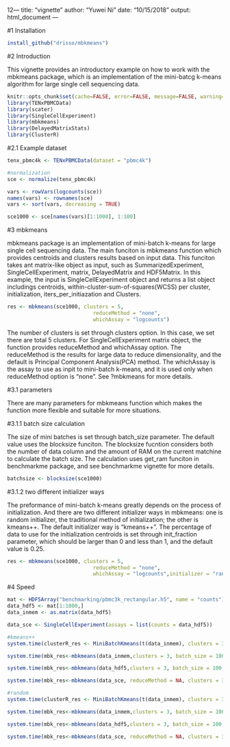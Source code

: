  12---
title: "vignette"
author: "Yuwei Ni"
date: "10/15/2018"
output: html_document
---


#1 Installation


```r
install_github("drisso/mbkmeans")
```


#2 Introduction


This vignette provides an introductory example on how to work with the mbkmeans package, which is an implementation of the mini-batcg k-means algorithm for large single cell sequencing data.


```r
knitr::opts_chunk$set(cache=FALSE, error=FALSE, message=FALSE, warning=FALSE)
library(TENxPBMCData)
library(scater)
library(SingleCellExperiment)
library(mbkmeans)
library(DelayedMatrixStats)
library(ClusterR)

```


#2.1 Example dataset


```r
tenx_pbmc4k <- TENxPBMCData(dataset = "pbmc4k")

#normalization
sce <- normalize(tenx_pbmc4k)

vars <- rowVars(logcounts(sce))
names(vars) <- rownames(sce)
vars <- sort(vars, decreasing = TRUE)

sce1000 <- sce[names(vars)[1:1000], 1:100]
```


#3 mbkmeans


mbkmeans package is an implementation of mini-batch k-means for large single cell sequencing data. The main funciton is mbkmeans function which provides centroids and clusters results based on input data. This funciton takes ant matrix-like object as input, such as SummarizedExperiment, SingleCellExperiment, matrix, DelayedMatrix and HDF5Matrix. In this example, the input is SingleCellExperiment object and returns a list object includings centroids, within-cluster-sum-of-squares(WCSS) per cluster, initialization, iters_per_initiazation and Clusters.


```r
res <- mbkmeans(sce1000, clusters = 5, 
                            reduceMethod = "none",
                            whichAssay = "logcounts")
```


The number of clusters is set through clusters option. In this case, we set there are total 5 clusters. For SingleCellExperiment matrix object, the function provides reduceMethod and whichAssay option. The reduceMethod is the results for large data to reduce dimensionality, and the default is Principal Component Analysis(PCA) method. The whichAssay is the assay to use as inpit to mini-batch k-means, and it is used only when reduceMethod option is "none". See ?mbkmeans for more details.


#3.1 parameters


There are many parameters for mbkmeans function which makes the function more flexible and suitable for more situations. 


#3.1.1 batch size calculation


The size of mini batches is set through batch_size parameter. The default value uses the blocksize funciton. The blocksize fucntion considers both the number of data column and the amount of RAM on the current matchine to calculate the batch size. The calculation uses get_ram funciton in benchmarkme package, and see benchmarkme vignette for more details.


```r
batchsize <- blocksize(sce1000)
```


#3.1.2 two different initializer ways


The preformance of mini-batch k-means greatly depends on the process of initialization. And there are two different initializer ways in mbkmeans: one is random initializer, the traditional method of initialization; the other is kmeans++. The default initializer way is "kmeans++". The percentage of data to use for the initialization centroids is set through init_fraction parameter, which should be larger than 0 and less than 1, and the default value is 0.25.


```r
res <- mbkmeans(sce1000, clusters = 5, 
                            reduceMethod = "none",
                            whichAssay = "logcounts",initializer = "random")

```


#4 Speed
```r
mat <- HDF5Array("benchmarking/pbmc3k_rectangular.h5", name = "counts")
data_hdf5 <- mat[1:1000,]
data_inmem <- as.matrix(data_hdf5)

data_sce <- SingleCellExperiment(assays = list(counts = data_hdf5))

#kmeans++
system.time(clusterR_res <- MiniBatchKmeans(t(data_inmem), clusters = 3, batch_size = 100, init_fraction = .1, max_iters = 10))

system.time(mbk_res<-mbkmeans(data_inmem,clusters = 3, batch_size = 100, init_fraction = .1, max_iters = 10))

system.time(mbk_res<-mbkmeans(data_hdf5,clusters = 3, batch_size = 100, init_fraction = .1, max_iters = 10))

system.time(mbk_res<-mbkmeans(data_sce, reduceMethod = NA, clusters = 3, batch_size = 100, init_fraction = .1, max_iters = 10))

#random
system.time(clusterR_res <- MiniBatchKmeans(t(data_inmem), clusters = 3, batch_size = 100, init_fraction = .1, max_iters = 10,initializer = "random"))

system.time(mbk_res<-mbkmeans(data_inmem,clusters = 3, batch_size = 100, init_fraction = .1, max_iters = 10,initializer = "random"))

system.time(mbk_res<-mbkmeans(data_hdf5,clusters = 3, batch_size = 100, init_fraction = .1, max_iters = 10,initializer = "random"))

system.time(mbk_res<-mbkmeans(data_sce, reduceMethod = NA, clusters = 3, batch_size = 100, init_fraction = .1, max_iters = 10,initializer = "random"))
```



